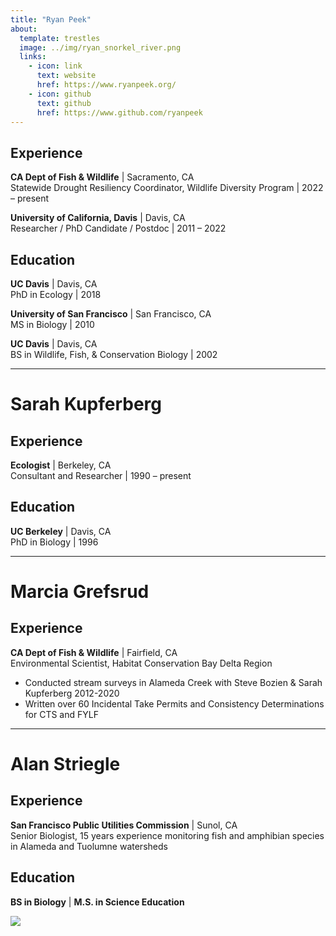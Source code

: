 ```yaml
---
title: "Ryan Peek"
about:
  template: trestles
  image: ../img/ryan_snorkel_river.png
  links:
    - icon: link
      text: website
      href: https://www.ryanpeek.org/
    - icon: github
      text: github
      href: https://www.github.com/ryanpeek
---
```


<!-- Can add statement here to turn on and off if preferred -->

## Experience

**CA Dept of Fish & Wildlife** | Sacramento, CA<br />
Statewide Drought Resiliency Coordinator, Wildlife Diversity Program | 2022 – present

**University of California, Davis** | Davis, CA<br />
Researcher / PhD Candidate / Postdoc | 2011 – 2022<br />

## Education

**UC Davis** | Davis, CA<br />
PhD in Ecology | 2018

**University of San Francisco** | San Francisco, CA<br />
MS in Biology | 2010

**UC Davis** | Davis, CA<br />
BS in Wildlife, Fish, & Conservation Biology | 2002

------------------ 

# Sarah Kupferberg

## Experience

**Ecologist** | Berkeley, CA<br />
Consultant and Researcher | 1990 – present

## Education

**UC Berkeley** | Davis, CA<br />
PhD in Biology | 1996

------------------

# Marcia Grefsrud

## Experience

**CA Dept of Fish & Wildlife** | Fairfield, CA<br />
Environmental Scientist, Habitat Conservation Bay Delta Region

 - Conducted stream surveys in Alameda Creek with Steve Bozien & Sarah Kupferberg 2012-2020
 - Written over 60 Incidental Take Permits and Consistency Determinations for CTS and FYLF

------------------

# Alan Striegle

## Experience

**San Francisco Public Utilities Commission** | Sunol, CA<br />
Senior Biologist, 15 years experience monitoring fish and amphibian species in Alameda and Tuolumne watersheds

## Education

**BS in Biology** | **M.S. in Science Education**<br />

![](../img/alan_profile_photo.png)